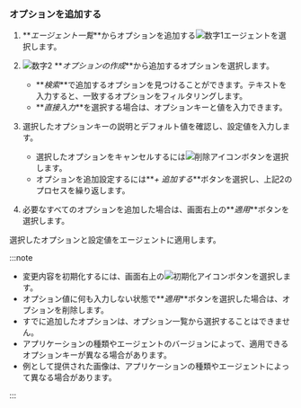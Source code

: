 ### オプションを追加する

<ProdImg img='app-set-agent-in-service.png' desc='エージェント設定' />

1.  **_エージェント一覧_**からオプションを追加する![数字1](/img/number-01.png)エージェントを選択します。

2.  ![数字2](/img/number-02.png) **_オプションの作成_**から追加するオプションを選択します。

    <ImgLang img='add-agent-option.png' desc='' />

    -   **_検索_**で追加するオプションを見つけることができます。テキストを入力すると、一致するオプションをフィルタリングします。
    -   **_直接入力_**を選択する場合は、オプションキーと値を入力できます。

3.  選択したオプションキーの説明とデフォルト値を確認し、設定値を入力します。

    <ImgLang img='add-agent-option-value.png' desc='' />

    -   選択したオプションをキャンセルするには![削除アイコン](/img/ico-trash.svg)ボタンを選択します。
    -   オプションを追加設定するには**_+ 追加する_**ボタンを選択し、上記2のプロセスを繰り返します。

4.  必要なすべてのオプションを追加した場合は、画面右上の**_適用_**ボタンを選択します。

選択したオプションと設定値をエージェントに適用します。

:::note

-   変更内容を初期化するには、画面右上の![初期化アイコン](/img/ico-refresh.svg)ボタンを選択します。
-   オプション値に何も入力しない状態で**_適用_**ボタンを選択した場合は、オプションを削除します。
-   すでに追加したオプションは、オプション一覧から選択することはできません。
-   アプリケーションの種類やエージェントのバージョンによって、適用できるオプションキーが異なる場合があります。
-   例として提供された画像は、アプリケーションの種類やエージェントによって異なる場合があります。

:::
